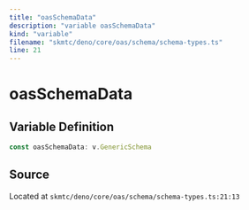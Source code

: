 ```yaml
---
title: "oasSchemaData"
description: "variable oasSchemaData"
kind: "variable"
filename: "skmtc/deno/core/oas/schema/schema-types.ts"
line: 21
---
```


# oasSchemaData

## Variable Definition

```typescript
const oasSchemaData: v.GenericSchema
```

## Source

Located at `skmtc/deno/core/oas/schema/schema-types.ts:21:13`
